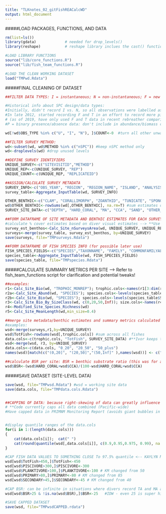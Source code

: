 ```yaml
---
title: "TLKnotes_02_gitFishREACalcWD"
output: html_document
---
```


#####LOAD PACKAGES, FUNCTIONS, AND DATA
```r
rm(list=ls())
library(gdata)             # needed for drop_levels()
library(reshape)           # reshape library inclues the cast() function used below

#LOAD LIBRARY FUNCTIONS
source("lib/core_functions.R")
source("lib/fish_team_functions.R")

#LOAD THE CLEAN WORKING DATASET 
load("TMPwd.Rdata")
```


#####FINAL CLEANING OF DATASET
```r
##FILTER DATA TYPES: I = instantaneous; N = non-instantaneous; F = new species seen during 5-10 min window of survey; T = new species seen during 10-30 min window of survey; P = presence (outside cylinder, species of interest)

#Historical info about SPC design/data types: 
#Initially, didn't record I vs. N, so all observations were labelled as U = unidentified; **pool U, I, N data for abundance/biomass calcs! 
#In late 2012, started recording F and T in an effort to record more piscivores and lg. parrots **haphazardly/opportunistically done up until ~2017, so DON'T use prior to recent surveys
# (as of 2019, have only used F and T data in recent rebreather comparison study)
#P = binary presence/absence data: don't include in abundance/biomass calcs; have used P data for specific species of interest (e.g. humpheads, sharks, etc.) for stock assessments (Mark Nadon)

wd[!wd$OBS_TYPE %in% c("U", "I", "N"), ]$COUNT<-0  #turn all other unwanted data types to 0, so indiv. site isn't dropped altogether if other types of observations were collected there

##FILTER SURVEY METHOD: 
wd<-subset(wd, wd$METHOD %in% c("nSPC")) #keep nSPC method only
wd<-droplevels(wd) #drop unused levels

##DEFINE SURVEY IDENTIFIERS 
UNIQUE_SURVEY<-c("SITEVISITID","METHOD")
UNIQUE_REP<-c(UNIQUE_SURVEY, "REP")
UNIQUE_COUNT<-c(UNIQUE_REP, "REPLICATEID")

##ASSIGN/CALCULATE SURVEY METADATA
SURVEY_INFO<-c("OBS_YEAR", "REGION", "REGION_NAME", "ISLAND", "ANALYSIS_SCHEME", "ANALYSIS_YEAR", "SEC_NAME", "SITE", "DATE_", "REEF_ZONE", "DEPTH_BIN", "LATITUDE", "LONGITUDE", "SITEVISITID", "METHOD")
survey_table<-Aggregate_InputTable(wd, SURVEY_INFO)

OTHER_BENTHIC<-c("CLAM", "CORALLIMORPH", "ZOANTHID", "TUNICATE", "SPONGE", "TA", "CYANO", "OTHER", "SOFT_CORAL") #used to collect all these categories individually --> pool into "OTHER_BENTHIC" to match our current methods where all these categories would be part of our "OTHER" category
wd$OTHER_BENTHIC<-rowSums(wd[,OTHER_BENTHIC], na.rm=T) #sum estimates of OTHER_BENTHIC
SURVEY_SITE_DATA<-c("DEPTH", "HARD_CORAL", "MA", "CCA", "SAND", "OTHER_BENTHIC", "ComplexityValue", "MEAN_SH", "SD_SH_DIFF", "MAX_HEIGHT")

##FORM DATAFRAME OF SITE METADATA AND BENTHIC ESTIMATES FOR EACH SURVEY
#calculate % cover estimates based on diver visual estimates --> **Use only if we have NO PHOTOQUAD DATA for an area!!
survey_est_benthos<-Calc_Site_nSurveysArea(wd, UNIQUE_SURVEY, UNIQUE_REP, UNIQUE_COUNT, SURVEY_SITE_DATA)  #Calc_Site_nSurveysArea function deals better with situations where one REP has benthic data and the other doesnt 
surveys<-merge(survey_table, survey_est_benthos, by=UNIQUE_SURVEY)
save(surveys, file="TMPsurveys.Rdata")

##FORM DATAFRAME OF FISH SPECIES INFO (for possible later use)
FISH_SPECIES_FIELDS<-c("SPECIES","TAXONNAME", "FAMILY", "COMMONFAMILYALL", "TROPHIC_MONREP", "LW_A", "LW_B", "LENGTH_CONVERSION_FACTOR")
species_table<-Aggregate_InputTable(wd, FISH_SPECIES_FIELDS)
save(species_table, file="TMPspecies.Rdata")
```


#####CALCULATE SUMMARY METRICS PER SITE --> Refer to fish_team_functions script for clarification and potential tweaks!
```r
##examples:
r1<-Calc_Site_Bio(wd, "TROPHIC_MONREP"); trophic.cols<-names(r1[3:dim(r1)[2]])
r2a<-Calc_Site_Abund(wd, "SPECIES"); species.cols<-levels(species_table$SPECIES)
r2b<-Calc_Site_Bio(wd, "SPECIES"); species.cols<-levels(species_table$SPECIES)
r3<-Calc_Site_Bio_By_SizeClass(wd, c(0,20,50,Inf)); size.cols<-names(r4b)[3:dim(r4b)[2]]
r4<-Modified_Site_Species_Richness(wd)
r5<-Calc_Site_MeanLength(wd,min_size=0.4) 

##merge site metadata/benthic estimates and summary metrics calculated above per site and grouping variable (e.g. Species, Tropic_MonRep, Family) 
#examples:
wsd<-merge(surveys,r1,by=UNIQUE_SURVEY)
wsd$TotFish<-rowSums(wsd[,trophic.cols]) #sum across all fishes 
data.cols<-c(trophic.cols, "TotFish", SURVEY_SITE_DATA) #**Ivor keeps track of column names as he builds up dataset (don't have to do it here!), but need data.cols for pooling up!
wsd<-merge(wsd, r3, by=UNIQUE_SURVEY)
data.cols<-c(data.cols, "0_20", "20_50", "50_plus")
names(wsd)[match(c("(0,20]", "(20,50]","(50,Inf]" ),names(wsd))] <- c("0_20", "20_50", "50_plus") #rename columns of size classes

##calculate BSR per site: BSR = benthic substrate ratio (this was for a specific analysis)
wsd$BSR<-(wsd$HARD_CORAL+wsd$CCA)/(100-wsd$HARD_CORAL+wsd$CCA)  
```


#####SAVE DATASET (SITE-LEVEL DATA)
```r
save(wsd, file="TMPwsd.Rdata") #wsd = working site data
save(data.cols, file="TMPdata.cols.Rdata")


##CAPPING OF DATA: because right-skewing of data can greatly influence estimates, can cap data (e.g., 95th percentile). Think about potentially capping within a region?
# **Code currently caps all data combined (Pacific-wide)
#Have capped data in PRIMNM Monitoring Report (avoids giant bubbles in bubble plots), Mary and Adel have done it, Ivor has never done it


#display quantile ranges of the data.cols
for(i in 1:(length(data.cols)))
{
	cat(data.cols[i]); 	cat(" ")
	cat(round(quantile(wsd[,data.cols[i]], c(0.9,0.95,0.975, 0.99), na.rm = T),1)); 	cat("      ") #look at the percentiles
}

#CAP FISH DATA VALUES TO SOMETHING CLOSE To 97.5% quantile <-- KAYLYN MCCOY TWEAKED CODE FOR PRIMNM REPORT
wsd[wsd$TotFish>450,]$TotFish<-450
wsd[wsd$PISCIVORE>300,]$PISCIVORE<-300
wsd[wsd$PLANKTIVORE>100,]$PLANKTIVORE<-100 # KM changed from 50
wsd[wsd$PRIMARY>80,]$PRIMARY<-80 # KM changed from 85
wsd[wsd$SECONDARY>45,]$SECONDARY<-45 # KM changed from 40

#CAP BSR: can be infinite in situations where divers record TA and MA as 0 (rare, but does happen) 
wsd[wsd$BSR>25 & !is.na(wsd$BSR),]$BSR<-25   #IDW - even 25 is super high!

#SAVE CAPPED DATASET
save(wsd, file="TMPwsdCAPPED.rdata")
```



